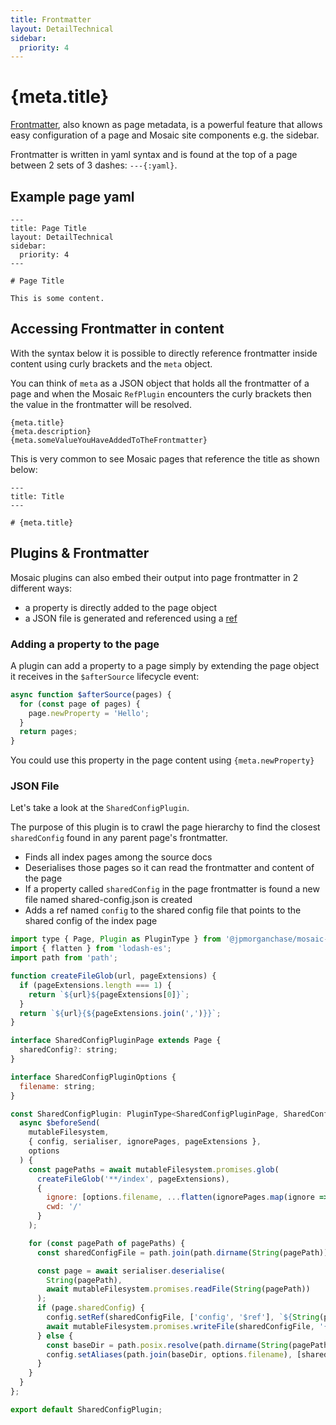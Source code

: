 ```yaml
---
title: Frontmatter
layout: DetailTechnical
sidebar:
  priority: 4
---
```


# {meta.title}

[Frontmatter](https://mdxjs.com/guides/frontmatter/), also known as page metadata, is a powerful feature that allows easy configuration of a page and Mosaic site components e.g. the sidebar.

Frontmatter is written in yaml syntax and is found at the top of a page between 2 sets of 3 dashes: `---{:yaml}`.

## Example page yaml

```mdx
---
title: Page Title
layout: DetailTechnical
sidebar:
  priority: 4
---

# Page Title

This is some content.
```

## Accessing Frontmatter in content

With the syntax below it is possible to directly reference frontmatter inside content using curly brackets and the `meta` object.

You can think of `meta` as a JSON object that holds all the frontmatter of a page and when the Mosaic `RefPlugin` encounters the curly brackets then the value in the frontmatter will be resolved.

```mdx
{meta.title}
{meta.description}
{meta.someValueYouHaveAddedToTheFrontmatter}
```

This is very common to see Mosaic pages that reference the title as shown below:

```mdx /title/
---
title: Title
---

# {meta.title}
```

## Plugins & Frontmatter

Mosaic plugins can also embed their output into page frontmatter in 2 different ways:

- a property is directly added to the page object
- a JSON file is generated and referenced using a [ref](./refs)

### Adding a property to the page

A plugin can add a property to a page simply by extending the page object it receives in the `$afterSource` lifecycle event:

```js {3}
async function $afterSource(pages) {
  for (const page of pages) {
    page.newProperty = 'Hello';
  }
  return pages;
}
```

You could use this property in the page content using `{meta.newProperty}`

### JSON File

Let's take a look at the `SharedConfigPlugin`.

The purpose of this plugin is to crawl the page hierarchy to find the closest `sharedConfig` found in any parent page's frontmatter.

- Finds all index pages among the source docs
- Deserialises those pages so it can read the frontmatter and content of the page
- If a property called `sharedConfig` in the page frontmatter is found a new file named shared-config.json is created
- Adds a ref named `config` to the shared config file that points to the shared config of the index page

```js
import type { Page, Plugin as PluginType } from '@jpmorganchase/mosaic-types';
import { flatten } from 'lodash-es';
import path from 'path';

function createFileGlob(url, pageExtensions) {
  if (pageExtensions.length === 1) {
    return `${url}${pageExtensions[0]}`;
  }
  return `${url}{${pageExtensions.join(',')}}`;
}

interface SharedConfigPluginPage extends Page {
  sharedConfig?: string;
}

interface SharedConfigPluginOptions {
  filename: string;
}

const SharedConfigPlugin: PluginType<SharedConfigPluginPage, SharedConfigPluginOptions> = {
  async $beforeSend(
    mutableFilesystem,
    { config, serialiser, ignorePages, pageExtensions },
    options
  ) {
    const pagePaths = await mutableFilesystem.promises.glob(
      createFileGlob('**/index', pageExtensions),
      {
        ignore: [options.filename, ...flatten(ignorePages.map(ignore => [ignore, `**/${ignore}`]))],
        cwd: '/'
      }
    );

    for (const pagePath of pagePaths) {
      const sharedConfigFile = path.join(path.dirname(String(pagePath)), options.filename);

      const page = await serialiser.deserialise(
        String(pagePath),
        await mutableFilesystem.promises.readFile(String(pagePath))
      );
      if (page.sharedConfig) {
        config.setRef(sharedConfigFile, ['config', '$ref'], `${String(pagePath)}#/sharedConfig`);
        await mutableFilesystem.promises.writeFile(sharedConfigFile, '{}');
      } else {
        const baseDir = path.posix.resolve(path.dirname(String(pagePath)), '../');
        config.setAliases(path.join(baseDir, options.filename), [sharedConfigFile]);
      }
    }
  }
};

export default SharedConfigPlugin;
```
